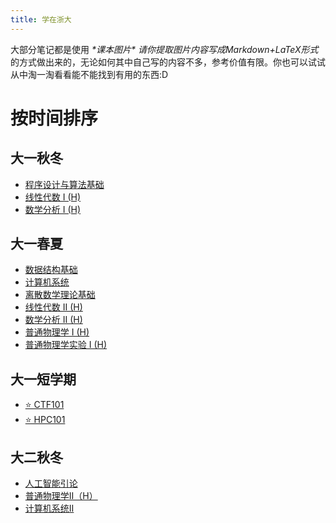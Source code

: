 ```yaml
---
title: 学在浙大
---
```

大部分笔记都是使用 *\*课本图片\* 请你提取图片内容写成Markdown+LaTeX形式* 的方式做出来的，无论如何其中自己写的内容不多，参考价值有限。你也可以试试从中淘一淘看看能不能找到有用的东西:D

# 按时间排序

## 大一秋冬

- [程序设计与算法基础](./CS1014GZ/)
- [线性代数 I (H)](./MATH1261GH)
- [数学分析 I (H)](./MATH1163GH)

## 大一春夏

- [数据结构基础](./CS1018F)
- [计算机系统](./CS1028M)
- [离散数学理论基础](./CS1032M)
- [线性代数 II (H)](./MATH1262GH)
- [数学分析 II (H)](./MATH1164GH)
- [普通物理学 I (H)](./PHY1001GH)
- [普通物理学实验 I (H)](./PHY1005GH)

## 大一短学期

- [⭐ CTF101](./CS/CTF101)
- [⭐ HPC101](./CS1030M)

## 大二秋冬

- [人工智能引论](./CS2065M)
- [普通物理学Ⅱ（H）](./PHY2001GH)
- [计算机系统Ⅱ](./CS2052M)